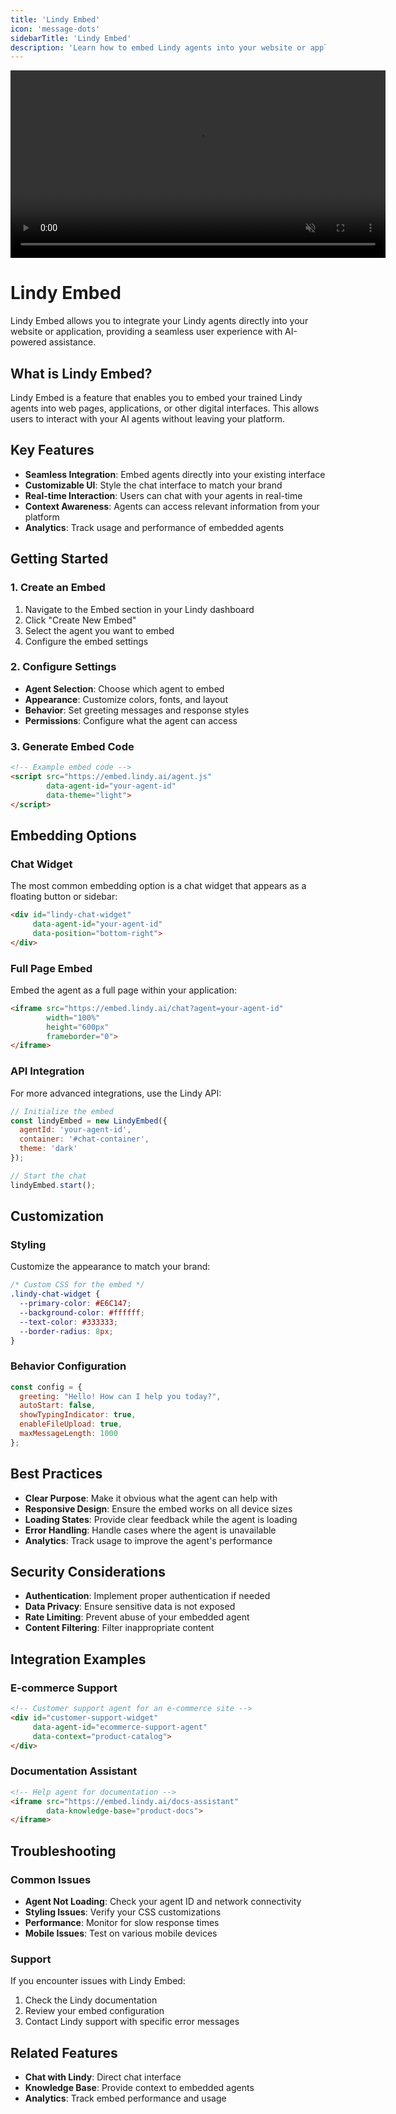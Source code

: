 ```yaml
---
title: 'Lindy Embed'
icon: 'message-dots'
sidebarTitle: 'Lindy Embed'
description: 'Learn how to embed Lindy agents into your website or application'
---
```


<div style={{ display: 'flex', justifyContent: 'center', margin: '2rem 0' }}>
  <div className="video-card">
    <video
      src="https://lindyfiles.nyc3.cdn.digitaloceanspaces.com/triggers.mp4"
      width="600"
      autoPlay
      muted
      loop
      playsInline
      style={{ display: 'block', width: '100%', borderRadius: '16px' }}
    />
  </div>
</div>

# Lindy Embed

Lindy Embed allows you to integrate your Lindy agents directly into your website or application, providing a seamless user experience with AI-powered assistance.

## What is Lindy Embed?

Lindy Embed is a feature that enables you to embed your trained Lindy agents into web pages, applications, or other digital interfaces. This allows users to interact with your AI agents without leaving your platform.

## Key Features

- **Seamless Integration**: Embed agents directly into your existing interface
- **Customizable UI**: Style the chat interface to match your brand
- **Real-time Interaction**: Users can chat with your agents in real-time
- **Context Awareness**: Agents can access relevant information from your platform
- **Analytics**: Track usage and performance of embedded agents

## Getting Started

### 1. Create an Embed

1. Navigate to the Embed section in your Lindy dashboard
2. Click "Create New Embed"
3. Select the agent you want to embed
4. Configure the embed settings

### 2. Configure Settings

- **Agent Selection**: Choose which agent to embed
- **Appearance**: Customize colors, fonts, and layout
- **Behavior**: Set greeting messages and response styles
- **Permissions**: Configure what the agent can access

### 3. Generate Embed Code

```html
<!-- Example embed code -->
<script src="https://embed.lindy.ai/agent.js" 
        data-agent-id="your-agent-id"
        data-theme="light">
</script>
```

## Embedding Options

### Chat Widget

The most common embedding option is a chat widget that appears as a floating button or sidebar:

```html
<div id="lindy-chat-widget" 
     data-agent-id="your-agent-id"
     data-position="bottom-right">
</div>
```

### Full Page Embed

Embed the agent as a full page within your application:

```html
<iframe src="https://embed.lindy.ai/chat?agent=your-agent-id"
        width="100%"
        height="600px"
        frameborder="0">
</iframe>
```

### API Integration

For more advanced integrations, use the Lindy API:

```javascript
// Initialize the embed
const lindyEmbed = new LindyEmbed({
  agentId: 'your-agent-id',
  container: '#chat-container',
  theme: 'dark'
});

// Start the chat
lindyEmbed.start();
```

## Customization

### Styling

Customize the appearance to match your brand:

```css
/* Custom CSS for the embed */
.lindy-chat-widget {
  --primary-color: #E6C147;
  --background-color: #ffffff;
  --text-color: #333333;
  --border-radius: 8px;
}
```

### Behavior Configuration

```javascript
const config = {
  greeting: "Hello! How can I help you today?",
  autoStart: false,
  showTypingIndicator: true,
  enableFileUpload: true,
  maxMessageLength: 1000
};
```

## Best Practices

- **Clear Purpose**: Make it obvious what the agent can help with
- **Responsive Design**: Ensure the embed works on all device sizes
- **Loading States**: Provide clear feedback while the agent is loading
- **Error Handling**: Handle cases where the agent is unavailable
- **Analytics**: Track usage to improve the agent's performance

## Security Considerations

- **Authentication**: Implement proper authentication if needed
- **Data Privacy**: Ensure sensitive data is not exposed
- **Rate Limiting**: Prevent abuse of your embedded agent
- **Content Filtering**: Filter inappropriate content

## Integration Examples

### E-commerce Support

```html
<!-- Customer support agent for an e-commerce site -->
<div id="customer-support-widget"
     data-agent-id="ecommerce-support-agent"
     data-context="product-catalog">
</div>
```

### Documentation Assistant

```html
<!-- Help agent for documentation -->
<iframe src="https://embed.lindy.ai/docs-assistant"
        data-knowledge-base="product-docs">
</iframe>
```

## Troubleshooting

### Common Issues

- **Agent Not Loading**: Check your agent ID and network connectivity
- **Styling Issues**: Verify your CSS customizations
- **Performance**: Monitor for slow response times
- **Mobile Issues**: Test on various mobile devices

### Support

If you encounter issues with Lindy Embed:
1. Check the Lindy documentation
2. Review your embed configuration
3. Contact Lindy support with specific error messages

## Related Features

- **Chat with Lindy**: Direct chat interface
- **Knowledge Base**: Provide context to embedded agents
- **Analytics**: Track embed performance and usage 